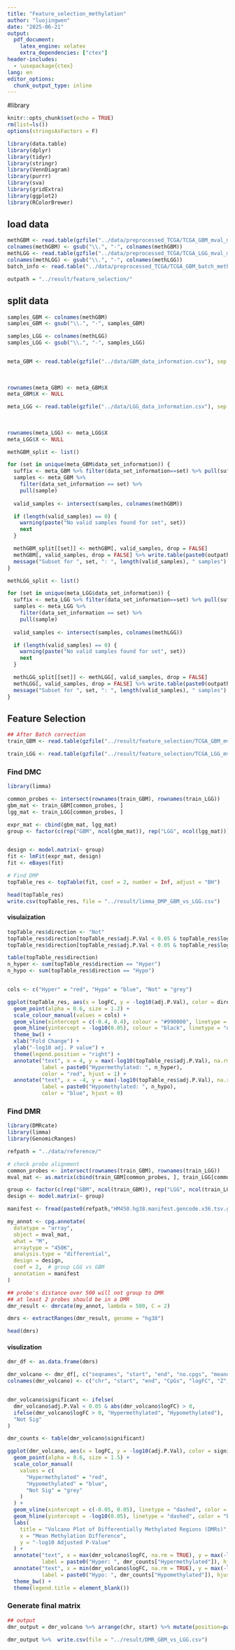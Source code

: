 ---
title: "Feature_selection_methylation"
author: "luojingwen"
date: "2025-06-21"
output:
  pdf_document:
    latex_engine: xelatex
    extra_dependencies: ["ctex"]
header-includes:
  - \usepackage{ctex}
lang: en
editor_options: 
  chunk_output_type: inline
---

#library
```{r setup, include=FALSE}
knitr::opts_chunk$set(echo = TRUE)
rm(list=ls())
options(stringsAsFactors = F)

library(data.table)
library(dplyr)
library(tidyr)
library(stringr)
library(VennDiagram)
library(purrr)
library(sva)
library(gridExtra)
library(ggplot2)
library(RColorBrewer)

```

## load data

```{r}
methGBM <- read.table(gzfile("../data/preprocessed_TCGA/TCGA_GBM_mval_methylation.tsv.gz"), sep = "\t", header = TRUE) 
colnames(methGBM) <- gsub("\\.", "-", colnames(methGBM))
methLGG <- read.table(gzfile("../data/preprocessed_TCGA/TCGA_LGG_mval_methylation.tsv.gz"), sep = "\t", header = TRUE) 
colnames(methLGG) <- gsub("\\.", "-", colnames(methLGG))
batch_info <- read.table("../data/preprocessed_TCGA/TCGA_GBM_batch_methylation.csv", sep = ",", header = TRUE) 

outpath = "../result/feature_selection/"
```

## split data
```{r}
samples_GBM <- colnames(methGBM)
samples_GBM <- gsub("\\.", "-", samples_GBM)

samples_LGG <- colnames(methLGG)
samples_LGG <- gsub("\\.", "-", samples_LGG)


meta_GBM <- read.table(gzfile("../data/GBM_data_information.csv"), sep = ",", header = TRUE) %>% filter(sample %in%samples_GBM) %>% mutate(suffix=case_when(data_set_information=="Train"~"train",
                                                                                                                                                            data_set_information=="Validation"~"val",
                                                                                                                                                            data_set_information=="External Test"~"external_test",
                                                                                                                                                            data_set_information=="Internal Test"~"internal_test"))
rownames(meta_GBM) <- meta_GBM$X
meta_GBM$X <- NULL

meta_LGG <- read.table(gzfile("../data/LGG_data_information.csv"), sep = ",", header = TRUE) %>% filter(sample %in%samples_LGG)%>%  mutate(suffix=case_when(data_set_information=="Train"~"train",
                                                                                                                                                            data_set_information=="Validation"~"val",
                                                                                                                                                            data_set_information=="External Test"~"external_test",
                                                                                                                                                            data_set_information=="Internal Test"~"internal_test"))
rownames(meta_LGG) <- meta_LGG$X
meta_LGG$X <- NULL

methGBM_split <- list()

for (set in unique(meta_GBM$data_set_information)) {
  suffix <- meta_GBM %>% filter(data_set_information==set) %>% pull(suffix) %>% unique()
  samples <- meta_GBM %>%
    filter(data_set_information == set) %>%
    pull(sample)
  
  valid_samples <- intersect(samples, colnames(methGBM))

  if (length(valid_samples) == 0) {
    warning(paste("No valid samples found for set", set))
    next
  }

  methGBM_split[[set]] <- methGBM[, valid_samples, drop = FALSE]
  methGBM[, valid_samples, drop = FALSE] %>% write.table(paste0(outpath,"TCGA_GBM_mval_methylation_",suffix,".csv"),sep=",",col.names = T,row.names =T,quote = F)
  message("Subset for ", set, ": ", length(valid_samples), " samples")
}

methLGG_split <- list()

for (set in unique(meta_LGG$data_set_information)) {
  suffix <- meta_LGG %>% filter(data_set_information==set) %>% pull(suffix) %>% unique()
  samples <- meta_LGG %>%
    filter(data_set_information == set) %>%
    pull(sample)
  
  valid_samples <- intersect(samples, colnames(methLGG))

  if (length(valid_samples) == 0) {
    warning(paste("No valid samples found for set", set))
    next
  }

  methLGG_split[[set]] <- methLGG[, valid_samples, drop = FALSE]
  methLGG[, valid_samples, drop = FALSE] %>% write.table(paste0(outpath,"TCGA_LGG_mval_methylation_",suffix,".csv"),sep=",",col.names = T,row.names =T,quote = F)
  message("Subset for ", set, ": ", length(valid_samples), " samples")
}

```

## Feature Selection
```{r}
## After Batch correction
train_GBM <- read.table(gzfile("../result/feature_selection/TCGA_GBM_mval_methylation_train.csv"), sep = ",", header = TRUE) 

train_LGG <- read.table(gzfile("../result/feature_selection/TCGA_LGG_mval_methylation_train.csv"), sep = ",", header = TRUE) 

```

### Find DMC
```{r}
library(limma)

common_probes <- intersect(rownames(train_GBM), rownames(train_LGG))
gbm_mat <- train_GBM[common_probes, ]
lgg_mat <- train_LGG[common_probes, ]

expr_mat <- cbind(gbm_mat, lgg_mat)
group <- factor(c(rep("GBM", ncol(gbm_mat)), rep("LGG", ncol(lgg_mat))))


design <- model.matrix(~ group)
fit <- lmFit(expr_mat, design)
fit <- eBayes(fit)

# Find DMP
topTable_res <- topTable(fit, coef = 2, number = Inf, adjust = "BH")

head(topTable_res)
write.csv(topTable_res, file = "../result/limma_DMP_GBM_vs_LGG.csv")

```
#### visulaization
```{r}
topTable_res$direction <- "Not"
topTable_res$direction[topTable_res$adj.P.Val < 0.05 & topTable_res$logFC > 0] <- "Hyper"
topTable_res$direction[topTable_res$adj.P.Val < 0.05 & topTable_res$logFC < 0] <- "Hypo"

table(topTable_res$direction)
n_hyper <- sum(topTable_res$direction == "Hyper")
n_hypo <- sum(topTable_res$direction == "Hypo")


cols <- c("Hyper" = "red", "Hypo" = "blue", "Not" = "grey")

ggplot(topTable_res, aes(x = logFC, y = -log10(adj.P.Val), color = direction)) +
  geom_point(alpha = 0.6, size = 1.2) +
  scale_colour_manual(values = cols) +
  geom_vline(xintercept = c(-0.4, 0.4), colour = "#990000", linetype = "dashed") +
  geom_hline(yintercept = -log10(0.05), colour = "black", linetype = "dashed") +
  theme_bw() +
  xlab("Fold Change") +
  ylab("-log10 adj. P value") +
  theme(legend.position = "right") +
  annotate("text", x = 4, y = max(-log10(topTable_res$adj.P.Val), na.rm = TRUE) * 0.9,
           label = paste0("Hypermethylated: ", n_hyper),
           color = "red", hjust = 1) +
  annotate("text", x = -4, y = max(-log10(topTable_res$adj.P.Val), na.rm = TRUE) * 0.9,
           label = paste0("Hypomethylated: ", n_hypo),
           color = "blue", hjust = 0)

```
### Find DMR
```{r}
library(DMRcate)
library(limma)
library(GenomicRanges)

refpath = "../data/reference/"

# check probe alignment
common_probes <- intersect(rownames(train_GBM), rownames(train_LGG))
mval_mat <- as.matrix(cbind(train_GBM[common_probes, ], train_LGG[common_probes, ]))

group <- factor(c(rep("GBM", ncol(train_GBM)), rep("LGG", ncol(train_LGG))))
design <- model.matrix(~ group)

manifest <- fread(paste0(refpath,"HM450.hg38.manifest.gencode.v36.tsv.gz"), header = TRUE, data.table = FALSE)

my_annot <- cpg.annotate(
  datatype = "array",
  object = mval_mat,
  what = "M",
  arraytype = "450K", 
  analysis.type = "differential",
  design = design,
  coef = 2,  # group LGG vs GBM
  annotation = manifest
)

## probe's distance over 500 will not group to DMR
## at least 2 probes should be in a DMR
dmr_result <- dmrcate(my_annot, lambda = 500, C = 2)

dmrs <- extractRanges(dmr_result, genome = "hg38")

head(dmrs)
```

#### visulization

```{r}
dmr_df <- as.data.frame(dmrs)

dmr_volcano <- dmr_df[, c("seqnames", "start", "end", "no.cpgs", "meandiff", "Stouffer", "maxdiff", "HMFDR")]
colnames(dmr_volcano) <- c("chr", "start", "end", "CpGs", "logFC", "Z", "maxDiff", "adj.P.Val")


dmr_volcano$significant <- ifelse(
  dmr_volcano$adj.P.Val < 0.05 & abs(dmr_volcano$logFC) > 0,
  ifelse(dmr_volcano$logFC > 0, "Hypermethylated", "Hypomethylated"),
  "Not Sig"
)

dmr_counts <- table(dmr_volcano$significant)

ggplot(dmr_volcano, aes(x = logFC, y = -log10(adj.P.Val), color = significant)) +
  geom_point(alpha = 0.6, size = 1.5) +
  scale_color_manual(
    values = c(
      "Hypermethylated" = "red",
      "Hypomethylated" = "blue",
      "Not Sig" = "grey"
    )
  ) +
  geom_vline(xintercept = c(-0.05, 0.05), linetype = "dashed", color = "black") +
  geom_hline(yintercept = -log10(0.05), linetype = "dashed", color = "black") +
  labs(
    title = "Volcano Plot of Differentially Methylated Regions (DMRs)",
    x = "Mean Methylation Difference",
    y = "-log10 Adjusted P-Value"
  ) +
  annotate("text", x = max(dmr_volcano$logFC, na.rm = TRUE), y = max(-log10(dmr_volcano$adj.P.Val), na.rm = TRUE),
           label = paste0("Hyper: ", dmr_counts["Hypermethylated"]), hjust = 1.1, vjust = 1.5, color = "red", size = 5) +
  annotate("text", x = min(dmr_volcano$logFC, na.rm = TRUE), y = max(-log10(dmr_volcano$adj.P.Val), na.rm = TRUE),
           label = paste0("Hypo: ", dmr_counts["Hypomethylated"]), hjust = -0.1, vjust = 1.5, color = "blue", size = 5) +
  theme_bw() +
  theme(legend.title = element_blank())
```

### Generate final matrix
```{r}
## output
dmr_output = dmr_volcano %>% arrange(chr, start) %>% mutate(position=paste0("chr:",start,"-",end), label=paste0("DMR",row_number()))

dmr_output %>%  write.csv(file = "../result/DMR_GBM_vs_LGG.csv")
```